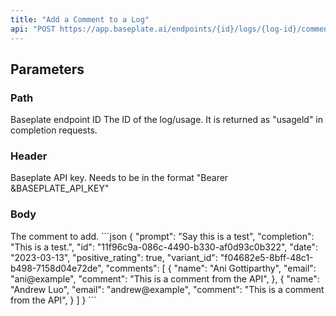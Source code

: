 ```yaml
---
title: "Add a Comment to a Log"
api: "POST https://app.baseplate.ai/endpoints/{id}/logs/{log-id}/comments"
---
```


## Parameters

### Path

<ParamField path="id" type="String" required>
  Baseplate endpoint ID
</ParamField>
<ParamField path="log-id" type="String">
  The ID of the log/usage. It is returned as "usageld" in completion requests.
</ParamField>

### Header

<ParamField header="Authorization" type="String">
  Baseplate API key. Needs to be in the format "Bearer &BASEPLATE_API_KEY"
</ParamField>

### Body

<ParamField body="comment" type="String">
  The comment to add.
</ParamField>

<Tabs>
  <Tab title="🟢 200: OK">
  ```json
  {
    "prompt": "Say this is a test",
    "completion": "This is a test.",
    "id": "11f96c9a-086c-4490-b330-af0d93c0b322",
    "date": "2023-03-13",
    "positive_rating": true,
    "variant_id": "f04682e5-8bff-48c1-b498-7158d04e72de",
    "comments": [
        {
            "name": "Ani Gottiparthy",
            "email": "ani@example",
            "comment": "This is a comment from the API",
        },
        {
            "name": "Andrew Luo",
            "email": "andrew@example",
            "comment": "This is a comment from the API",
        }
    ]
}
```
  </Tab>
</Tabs>
